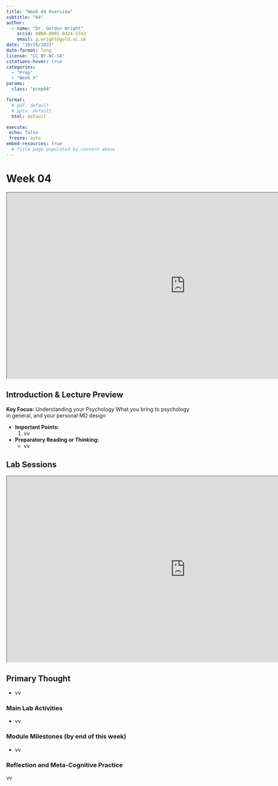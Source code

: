 ```yaml
---
title: "Week 04 Overview"
subtitle: "04"
author: 
  - name: "Dr. Gordon Wright"
    orcid: 0000-0001-9424-5743
    email: g.wright@gold.ac.uk
date: "10/16/2023"
date-format: long
license: "CC BY-NC-SA"
citations-hover: true
categories: 
  - "Prep"
  - "Week X"
params:
  class: "prep04"

format: 
  # pdf: default
  # pptx: default
  html: default

execute:
 echo: false
 freeze: auto
embed-resources: true
  # Title page populated by content above
---
```


# Week 04

```{=html}

<iframe src="https://ps52007d.littlemonkeylab.com/slides/week04/lecture.slides.html" title="Week 04 Lecture" width="960" height="500" data-external="1"></iframe>
```
## Introduction & Lecture Preview

::: {.callout .primary}
**Key Focus:** Understanding your Psychology What you bring to
psychology in general, and your personal MD design
:::

-   **Important Points:**
    1.  vv
-   **Preparatory Reading or Thinking:**
    -   vv

## Lab Sessions

```{=html}

<iframe src="https://ps52007d.littlemonkeylab.com/slides/week04/lab.slides.html" title="Week 04 lab overview" width="960" height="500" data-external="1"></iframe>
```
## Primary Thought

-   vv

### Main Lab Activities

-   vv

### Module Milestones (by end of this week)

-   vv

### Reflection and Meta-Cognitive Practice

vv
